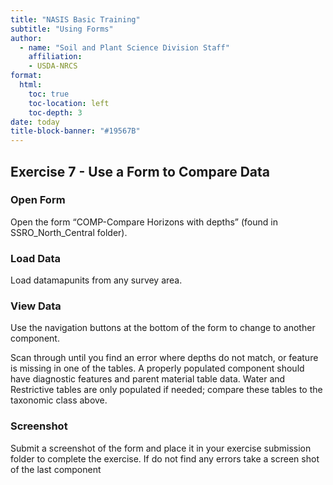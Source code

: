 ```yaml
---
title: "NASIS Basic Training"
subtitle: "Using Forms"
author:
  - name: "Soil and Plant Science Division Staff"
    affiliation:
    - USDA-NRCS
format:
  html:
    toc: true
    toc-location: left
    toc-depth: 3
date: today
title-block-banner: "#19567B"
---
```


## Exercise 7 - Use a Form to Compare Data

### Open Form

Open the form "COMP-Compare Horizons with depths" (found in SSRO_North_Central folder).

### Load Data

Load datamapunits from any survey area.

### View Data

Use the navigation buttons at the bottom of the form to change to another component.

Scan through until you find an error where depths do not match, or feature is missing in one of the tables. A properly populated component should have diagnostic features and parent material table data. Water and Restrictive tables are only populated if needed; compare these tables to the taxonomic class above.

### Screenshot

Submit a screenshot of the form and place it in your exercise submission folder to complete the exercise. If do not find any errors take a screen shot of the last component

